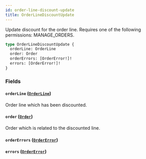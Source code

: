 ```yaml
---
id: order-line-discount-update
title: OrderLineDiscountUpdate
---
```


Update discount for the order line. Requires one of the following permissions: MANAGE_ORDERS.

```graphql
type OrderLineDiscountUpdate {
  orderLine: OrderLine
  order: Order
  orderErrors: [OrderError!]!
  errors: [OrderError!]!
}
```

### Fields

#### `orderLine` ([`OrderLine`](../../../developer/api-reference/objects/order-line))

Order line which has been discounted.

#### `order` ([`Order`](../../../developer/api-reference/objects/order))

Order which is related to the discounted line.

#### `orderErrors` ([`OrderError`](../../../developer/api-reference/objects/order-error))

#### `errors` ([`OrderError`](../../../developer/api-reference/objects/order-error))
